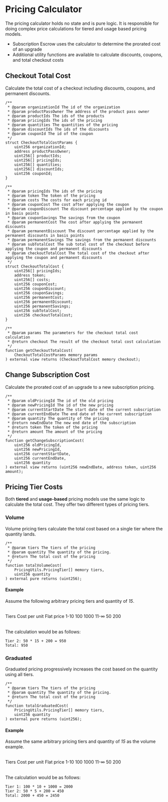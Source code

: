 
# Pricing Calculator

The pricing calculator holds no state and is pure logic. It is responsible for doing complex price calculations for tiered and usage based pricing models.

- Subscription Escrow uses the calculator to determine the prorated cost of an upgrade
- Additional utility functions are available to calculate discounts, coupons, and total checkout costs

## Checkout Total Cost

Calculate the total cost of a checkout including discounts, coupons, and permanent discounts.

```solidity
/**
 * @param organizationId The id of the organization
 * @param productPassOwner The address of the product pass owner
 * @param productIds The ids of the products
 * @param pricingIds The ids of the pricing
 * @param quantities The quantities of the pricing
 * @param discountIds The ids of the discounts
 * @param couponId The id of the coupon
 */
struct CheckoutTotalCostParams {
    uint256 organizationId;
    address productPassOwner;
    uint256[] productIds;
    uint256[] pricingIds;
    uint256[] quantities;
    uint256[] discountIds;
    uint256 couponId;
}

/**
 * @param pricingIds The ids of the pricing
 * @param token The token of the pricing
 * @param costs The costs for each pricing id
 * @param couponCost The cost after applying the coupon
 * @param couponDiscount The discount percentage applied by the coupon in basis points
 * @param couponSavings The savings from the coupon
 * @param permanentCost The cost after applying the permanent discounts
 * @param permanentDiscount The discount percentage applied by the permanent discounts in basis points
 * @param permanentSavings The savings from the permanent discounts
 * @param subTotalCost The sub total cost of the checkout before applying the coupon and permanent discounts
 * @param checkoutTotalCost The total cost of the checkout after applying the coupon and permanent discounts
 */
struct CheckoutTotalCost {
    uint256[] pricingIds;
    address token;
    uint256[] costs;
    uint256 couponCost;
    uint256 couponDiscount;
    uint256 couponSavings;
    uint256 permanentCost;
    uint256 permanentDiscount;
    uint256 permanentSavings;
    uint256 subTotalCost;
    uint256 checkoutTotalCost;
}

/**
 * @param params The parameters for the checkout total cost calculation
 * @return checkout The result of the checkout total cost calculation
 */
function getCheckoutTotalCost(
    CheckoutTotalCostParams memory params
) external view returns (CheckoutTotalCost memory checkout);
```

## Change Subscription Cost

Calculate the prorated cost of an upgrade to a new subscription pricing.

```solidity
/**
 * @param oldPricingId The id of the old pricing
 * @param newPricingId The id of the new pricing
 * @param currentStartDate The start date of the current subscription
 * @param currentEndDate The end date of the current subscription
 * @param quantity The quantity of the pricing
 * @return newEndDate The new end date of the subscription
 * @return token The token of the pricing
 * @return amount The amount of the pricing
 */
function getChangeSubscriptionCost(
    uint256 oldPricingId,
    uint256 newPricingId,
    uint256 currentStartDate,
    uint256 currentEndDate,
    uint256 quantity
) external view returns (uint256 newEndDate, address token, uint256 amount);
```

## Pricing Tier Costs

Both **tiered** and **usage-based** pricing models use the same logic to calculate the total cost. They offer two different types of pricing tiers.

### Volume

Volume pricing tiers calculate the total cost based on a single tier where the quantity lands.

```solidity
/**
 * @param tiers The tiers of the pricing
 * @param quantity The quantity of the pricing.
 * @return The total cost of the pricing
 */
function totalVolumeCost(
    PricingUtils.PricingTier[] memory tiers,
    uint256 quantity
) external pure returns (uint256);
```

#### Example

Assume the following arbitrary pricing tiers and quantity of *15*.

<br/>
<Table>
    <thead>
        <Table.Tr>
            <Table.Th>Tiers</Table.Th>
            <Table.Th>Cost per unit</Table.Th>
            <Table.Th>Flat price</Table.Th>
        </Table.Tr>
    </thead>
    <tbody>
        <Table.Tr>
            <Table.Td>1-10</Table.Td>
            <Table.Td>100</Table.Td>
            <Table.Td>1000</Table.Td>
        </Table.Tr>
        <Table.Tr>
            <Table.Td>11-∞</Table.Td>
            <Table.Td>50</Table.Td>
            <Table.Td>200</Table.Td>
        </Table.Tr>
    </tbody>
</Table>

The calculation would be as follows:

```
Tier 2: 50 * 15 + 200 = 950
Total: 950
```

### Graduated

Graduated pricing progressively increases the cost based on the quantity using all tiers.

```solidity
/**
 * @param tiers The tiers of the pricing
 * @param quantity The quantity of the pricing.
 * @return The total cost of the pricing
 */
function totalGraduatedCost(
    PricingUtils.PricingTier[] memory tiers,
    uint256 quantity
) external pure returns (uint256);
```

#### Example

Assume the same arbitrary pricing tiers and quantity of *15* as the volume example.

<br/>
<Table>
    <thead>
        <Table.Tr>
            <Table.Th>Tiers</Table.Th>
            <Table.Th>Cost per unit</Table.Th>
            <Table.Th>Flat price</Table.Th>
        </Table.Tr>
    </thead>
    <tbody>
        <Table.Tr>
            <Table.Td>1-10</Table.Td>
            <Table.Td>100</Table.Td>
            <Table.Td>1000</Table.Td>
        </Table.Tr>
        <Table.Tr>
            <Table.Td>11-∞</Table.Td>
            <Table.Td>50</Table.Td>
            <Table.Td>200</Table.Td>
        </Table.Tr>
    </tbody>
</Table>

The calculation would be as follows:

```
Tier 1: 100 * 10 + 1000 = 2000
Tier 2: 50 * 5 + 200 = 450
Total: 2000 + 450 = 2450
```
